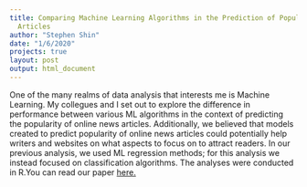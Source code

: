 ```yaml
---
title: Comparing Machine Learning Algorithms in the Prediction of Popularity of Online
  Articles
author: "Stephen Shin"
date: "1/6/2020"
projects: true
layout: post
output: html_document
---
```


One of the many realms of data analysis that interests me is Machine Learning. My collegues and I set out to explore the difference in performance between various ML algorithms in the context of predicting the popularity of online news articles. Additionally, we believed that models created to predict popularity of online news articles could potentially help writers and websites on what aspects to focus on to attract readers. In our previous analysis, we used ML regression methods; for this analysis we instead focused on classification algorithms. The analyses were conducted in R.You can read our paper [here.](https://steveshin31.github.io/Portfolio/assets/Machine%20Learning%20Classification%202.pdf)
